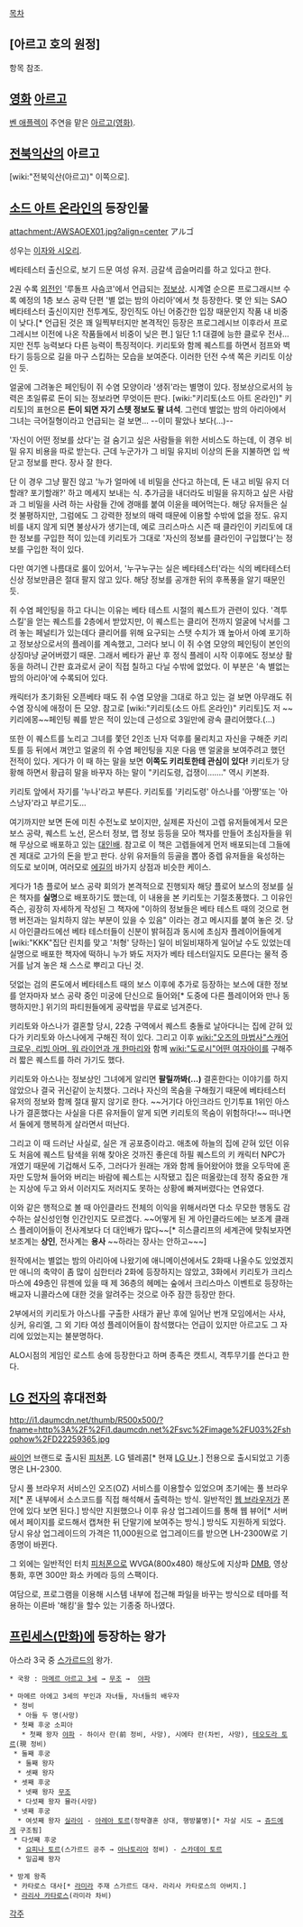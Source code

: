 [[목차]]
== [아르고 호의 원정] ==
항목 참조.

== [[영화]] [[아르고]] ==
[[벤 애플렉]]이 주연을 맡은 [[아르고(영화)]].

== [[전북익산]]의 아르고 ==
[wiki:"전북익산(아르고)" 이쪽으로].

== [[소드 아트 온라인]]의 등장인물 ==
attachment:/AWSAOEX01.jpg?align=center
アルゴ

성우는 [[이자와 시오리]].

베타테스터 출신으로, 보기 드문 여성 유저. 금갈색 곱슬머리를 하고 있다고 한다.

2권 수록 [[외전]]인 '루돌프 사슴코'에서 언급되는 [[정보상]]. 시계열 순으론 프로그래시브 수록 예정의 1층 보스 공략 단편 '별 없는 밤의 아리아'에서 첫 등장한다. 몇 안 되는 SAO 베타테스터 출신이지만 전투계도, 장인직도 아닌 어중간한 입장 때문인지 작품 내 비중이 낮다.[* 언급된 것은 꽤 일찍부터지만 본격적인 등장은 프로그레시브 이후라서 프로그레시브 이전에 나온 작품들에서 비중이 닞은 편.] 일단 1:1 대결에 능한 클로우 전사...지만 전투 능력보다 다른 능력이 특징적이다. 키리토와 함께 퀘스트를 하면서 점프와 벽 타기 등등으로 길을 마구 스킵하는 모습을 보여준다. 이러한 던전 수색 쪽은 키리토 이상인 듯.

얼굴에 그려놓은 페인팅이 쥐 수염 모양이라 '생쥐'라는 별명이 있다. 정보상으로서의 능력은 초일류로 돈이 되는 정보라면 무엇이든 판다. [wiki:"키리토(소드 아트 온라인)" 키리토]의 표현으론 '''돈이 되면 자기 스텟 정보도 팔 녀석'''. 그런데 별없는 밤의 아리아에서 그녀는 극어질형이라고 언급되는 걸 보면... --이미 팔았나 보다(...)--

'자신이 어떤 정보를 샀다'는 걸 숨기고 싶은 사람들을 위한 서비스도 하는데, 이 경우 비밀 유지 비용을 따로 받는다. 근데 누군가가 그 비밀 유지비 이상의 돈을 지불하면 입 싹 닫고 정보를 판다. 장사 잘 한다.

단 이 경우 그냥 팔진 않고 '누가 얼마에 네 비밀을 산다고 하는데, 돈 내고 비밀 유지 더 할래? 포기할래?' 하고 메세지 보내는 식. 추가금을 내더라도 비밀을 유지하고 싶은 사람과 그 비밀을 사려 하는 사람들 간에 경매를 붙여 이윤을 떼어먹는다. 해당 유저들은 실컷 불평하지만, 그럼에도 그 강력한 정보의 매력 때문에 이용할 수밖에 없을 정도.
유지비를 내지 않게 되면 불상사가 생기는데, 예로 크리스마스 시즌 때 클라인이 키리토에 대한 정보를 구입한 적이 있는데 키리토가 그대로 '자신의 정보를 클라인이 구입했다'는 정보를 구입한 적이 있다.

다만 여기엔 나름대로 룰이 있어서, '누구누구는 실은 베타테스터'라는 식의 베타테스터 신상 정보만큼은 절대 팔지 않고 있다. 해당 정보를 공개한 뒤의 후폭풍을 알기 때문인 듯.

쥐 수염 페인팅을 하고 다니는 이유는 베타 테스트 시절의 퀘스트가 관련이 있다. '격투 스킬'을 얻는 퀘스트를 2층에서 받았지만, 이 퀘스트는 클리어 전까지 얼굴에 낙서를 그려 놓는 페널티가 있는데다 클리어를 위해 요구되는 스탯 수치가 꽤 높아서 아예 포기하고 정보상으로서의 플레이를 계속했고, 그러다 보니 이 쥐 수염 모양의 페인팅이 본인의 상징마냥 굳어버렸기 때문. 그래서 베타가 끝난 후 정식 플레이 시작 이후에도 정보상 활동을 하려니 간판 효과로서 굳이 직접 칠하고 다닐 수밖에 없었다. 이 부분은 '속 별없는 밤의 아리아'에 수록되어 있다.

캐릭터가 초기화된 오픈베타 때도 쥐 수염 모양을 그대로 하고 있는 걸 보면 아무래도 쥐 수염 장식에 애정이 든 모양. 참고로 [wiki:"키리토(소드 아트 온라인)" 키리토]도 저 ~~키리에몽~~페인팅 퀘를 받은 적이 있는데 근성으로 3일만에 광속 클리어했다.(…)

또한 이 퀘스트를 노리고 그녀를 쫓던 2인조 닌자 덕후를 물리치고 자신을 구해준 키리토를 등 뒤에서 껴안고 얼굴의 쥐 수염 페인팅을 지운 다음 맨 얼굴을 보여주려고 했던 전적이 있다. 게다가 이 때 하는 말을 보면 '''이쪽도 키리토한테 관심이 있다!''' 키리토가 당황해 하면서 황급히 말을 바꾸자 하는 말이 "키리도령, 겁쟁이……." 역시 키본좌.

키리토 앞에서 자기를 '누나'라고 부른다. 키리토를 '키리도령' 아스나를 '아쨩'또는 '아스낭자'라고 부르기도...

여기까지만 보면 돈에 미친 수전노로 보이지만, 실제론 자신이 고렙 유저들에게서 모은 보스 공략, 퀘스트 노선, 몬스터 정보, 맵 정보 등등을 모아 책자를 만들어 초심자들을 위해 무상으로 배포하고 있는 [[대인배]]. 참고로 이 책은 고렙들에게 먼저 배포되는데 그들에겐 제대로 고가의 돈을 받고 판다. 상위 유저들의 등골을 뽑아 중렙 유저들을 육성하는 의도로 보이며, 여러모로 [[에길]]의 바가지 상점과 비슷한 케이스.

게다가 1층 플로어 보스 공략 회의가 본격적으로 진행되자 해당 플로어 보스의 정보를 실은 책자를 '''실명'''으로 배포하기도 했는데, 이 내용을 본 키리토는 기절초풍했다. 그 이유인 즉슨, 굉장히 자세하게 작성된 그 책자에 "이하의 정보들은 베타 테스트 때의 것으로 현행 버전과는 일치하지 않는 부분이 있을 수 있음" 이라는 경고 메시지를 붙여 놓은 것. 당시 아인클라드에선 베타 테스터들이 신분이 밝혀짐과 동시에 초심자 플레이어들에게 [wiki:"KKK"집단 린치를 맞고 '처형' 당하는] 일이 비일비재하게 일어날 수도 있었는데 실명으로 배포한 책자에 떡하니 누가 봐도 저자가 베타 테스터일지도 모른다는 물적 증거를 남겨 놓은 채 스스로 뿌리고 다닌 것.

덧없는 검의 론도에서 베타테스트 때의 보스 이후에 추가로 등장하는 보스에 대한 정보를 얻자마자 보스 공략 중인 미궁에 단신으로 들어와[* 도중에 다른 플레이어와 만나 동행하지만.] 위기의 파티원들에게 공략법을 무료로 넘겨준다.

키리토와 아스나가 결혼할 당시, 22층 구역에서 퀘스트 충돌로 날아다니는 집에 갇혀 있다가 키리토와 아스나에게 구해진 적이 있다. 그리고 이후 [[wiki:"오즈의 마법사"스캐어 크로우, 리빙 아머, 워 라이언과 개 한마리]]와 함께 [[wiki:"도로시"어떤 여자아이]]를 구해주러 짧은 퀘스트를 하러 가기도 했다. 

키리토와 아스나는 정보상인 그녀에게 알리면 '''팔릴까봐(...)''' 결혼한다는 이야기를 하지 않았으나 결국 귀신같이 눈치챘다. 그러나 자신의 목숨을 구해줬기 때문에 베타테스터 유저의 정보와 함께 절대 팔지 않기로 한다. ~~거기다 아인크라드 인기투표 1위인 아스나가 결혼했다는 사실을 다른 유저들이 알게 되면 키리토의 목숨이 위험하다!~~ 떠나면서 둘에게 행복하게 살라면서 떠난다.

그리고 이 때 드러난 사실로, 실은 개 공포증이라고. 애초에 하늘의 집에 갇혀 있던 이유도 처음에 퀘스트 탐색을 위해 찾아온 것까진 좋은데 하필 퀘스트의 키 캐릭터 NPC가 개였기 때문에 기겁해서 도주, 그러다가 원래는 개와 함께 들어왔어야 했을 오두막에 혼자만 도망쳐 들어와 버리는 바람에 퀘스트는 시작됐고 집은 떠올랐는데 정작 중요한 개는 지상에 두고 와서 이러지도 저러지도 못하는 상황에 빠져버렸다는 연유였다.

이와 같은 행적으로 볼 때 아인클라드 전체의 이익을 위해서라면 다소 무모한 행동도 감수하는 살신성인형 인간인지도 모르겠다. ~~어떻게 된 게 아인클라드에는 보조계 클래스 플레이어들이 전사계보다 더 대인배가 많다~~[* 히스클리프의 세계관에 맞춰보자면 보조계는 '''상인''', 전사계는 '''용사''' ~~하라는 장사는 안하고~~~]

원작에서는 별없는 밤의 아리아에 나왔기에 애니메이션에서도 2화때 나올수도 있었겠지만 애니의 축약이 좀 많이 심한터라 2화에 등장하지는 않았고, 3화에서 키리토가 크리스마스에 49층인 뮤젠에 있을 때 제 36층의 헤메는 숲에서 크리스마스 이벤트로 등장하는 배교자 니콜라스에 대한 것을 알려주는 것으로 아주 잠깐 등장만 한다.

2부에서의 키리토가 아스나를 구출한 사태가 끝난 후에 일어난 번개 모임에서는 사샤, 싱커, 유리엘, 그 외 기타 여성 플레이어들이 참석했다는 언급이 있지만 아르고도 그 자리에 있었는지는 불분명하다.

ALO시점의 게임인 로스트 송에 등장한다고 하며 종족은 캣트시, 격투무기를 쓴다고 한다.
== [[LG 전자]]의 휴대전화 ==
http://i1.daumcdn.net/thumb/R500x500/?fname=http%3A%2F%2Fi1.daumcdn.net%2Fsvc%2Fimage%2FU03%2Fshophow%2FD22259365.jpg

[[싸이언]] 브랜드로 출시된 [[피처폰]]. LG 텔레콤[* 현재 [[LG U+]].] 전용으로 출시되었고 기종명은 LH-2300.

당시 풀 브라우저 서비스인 오즈(OZ) 서비스를 이용할수 있었으며 초기에는 풀 브라우저[* 폰 내부에서 소스코드를 직접 해석해서 출력하는 방식. 일반적인 [[웹 브라우저]]가 폰 안에 있다 보면 된다.] 방식만 지원했으나 이후 유상 업그레이드를 통해 웹 뷰어[* 서버에서 페이지를 로드해서 캡쳐한 뒤 단말기에 보여주는 방식.] 방식도 지원하게 되었다. 당시 유상 업그레이드의 가격은 11,000원으로 업그레이드를 받으면 LH-2300W로 기종명이 바뀐다.

그 외에는 일반적인 터치 [[피처폰]]으로 WVGA(800x480) 해상도에 지상파 [[DMB]], 영상통화, 후면 300만 화소 카메라 등의 스팩이다.

여담으로, 프로그램을 이용해 시스템 내부에 접근해 파일을 바꾸는 방식으로 테마를 적용하는 이른바 '해킹'을 할수 있는 기종중 하나였다. 


== [[프린세스(만화)]]에 등장하는 왕가 ==
아스라 3국 중 [[스가르드]]의 왕가.

 * 국왕 : [[마메르 아르고 3세]] → [[무조]] →  [[야파]]

 * 마메르 아에고 3세의 부인과 자녀들, 자녀들의 배우자
  * 정비
   * 아들 두 명(사망)
  * 첫째 후궁 소피아
    * 첫째 왕자 [[야파]] - 하이사 란(前 정비, 사망), 시에타 란(차빈, 사망), [[테오도라 토르]](現 정비)
  * 둘째 후궁
   * 둘째 왕자
   * 셋째 왕자
  * 셋째 후궁
   * 넷째 왕자 [[무조]]
   * 다섯째 왕자 뮬라(사망)
  * 넷째 후궁
   * 여섯째 왕자 [[실라이]] - [[아레아 토르]](정략결혼 상대, 행방불명)[* 자살 시도 → [[쥬드(프린세스)|쥬드]]에게 구조됨]
  * 다섯째 후궁
   * [[요피나 토르]](스가르드 공주 → [[아나토리아]] 정비) - [[스카데이 토르]]
   * 일곱째 왕자

 * 방계 왕족
  * 카타로스 대사[* [[라미라]] 주재 스가르드 대사. 라리사 카타로스의 아버지.]
  * [[라리사 카타로스]](라미라 차비)

[[각주]]
